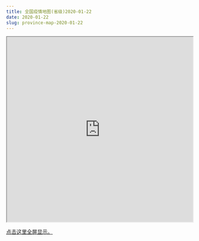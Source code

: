 ```yaml
---
title: 全国疫情地图(省级)2020-01-22
date: 2020-01-22
slug: province-map-2020-01-22
---
```


<iframe seamless src="https://pzhaonet.github.io/ncov/leaflet/leafmap-province-2020-01-22.html" width="100%" height="500"></iframe>

[点击这里全屏显示。](https://pzhaonet.github.io/ncov/leaflet/leafmap-province-2020-01-22.html)
